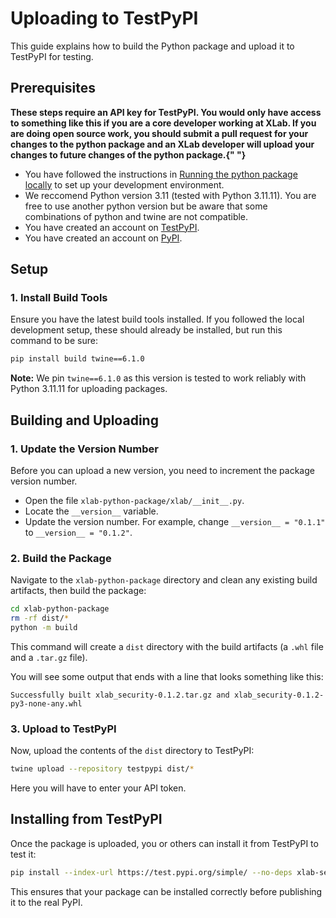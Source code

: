 # Uploading to TestPyPI

This guide explains how to build the Python package and upload it to TestPyPI for testing.

## Prerequisites

<b>
  These steps require an API key for TestPyPI. You would only have access to something like this if
  you are a core developer working at XLab. If you are doing open source work, you should submit a
  pull request for your changes to the python package and an XLab developer will upload your changes
  to future changes of the python package.{" "}
</b>

- You have followed the instructions in [Running the python package locally](./running-python-package-local.mdx) to set up your development environment.
- We reccomend Python version 3.11 (tested with Python 3.11.11). You are free to use another python version but be aware that some combinations of python and twine are not compatible.
- You have created an account on [TestPyPI](httpss://test.pypi.org/).
- You have created an account on [PyPI](httpss://pypi.org/).

## Setup

### 1. Install Build Tools

Ensure you have the latest build tools installed. If you followed the local development setup, these should already be installed, but run this command to be sure:

```bash
pip install build twine==6.1.0
```

**Note:** We pin `twine==6.1.0` as this version is tested to work reliably with Python 3.11.11 for uploading packages.

## Building and Uploading

### 1. Update the Version Number

Before you can upload a new version, you need to increment the package version number.

- Open the file `xlab-python-package/xlab/__init__.py`.
- Locate the `__version__` variable.
- Update the version number. For example, change `__version__ = "0.1.1"` to `__version__ = "0.1.2"`.

### 2. Build the Package

Navigate to the `xlab-python-package` directory and clean any existing build artifacts, then build the package:

```bash
cd xlab-python-package
rm -rf dist/*
python -m build
```

This command will create a `dist` directory with the build artifacts (a `.whl` file and a `.tar.gz` file).

You will see some output that ends with a line that looks something like this:

```
Successfully built xlab_security-0.1.2.tar.gz and xlab_security-0.1.2-py3-none-any.whl
```

### 3. Upload to TestPyPI

Now, upload the contents of the `dist` directory to TestPyPI:

```bash
twine upload --repository testpypi dist/*
```

Here you will have to enter your API token.

## Installing from TestPyPI

Once the package is uploaded, you or others can install it from TestPyPI to test it:

```bash
pip install --index-url https://test.pypi.org/simple/ --no-deps xlab-security
```

This ensures that your package can be installed correctly before publishing it to the real PyPI.
